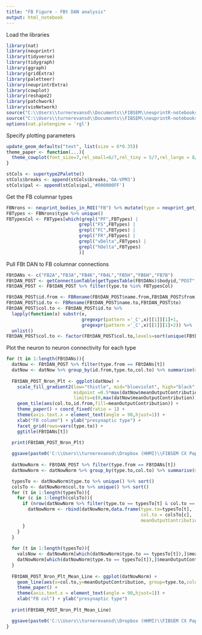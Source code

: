```yaml
---
title: "FB Figure - FBt DAN analysis"
output: html_notebook
---
```


Load the libraries
```r
library(nat)
library(neuprintr)
library(tidyverse)
library(tidygraph)
library(ggraph)
library(gridExtra)
library(paletteer)
library(neuprintrExtra)
library(cowplot)
library(reshape2)
library(patchwork)
library(visNetwork)
source("C:\\Users\\turnerevansd\\Documents\\FIBSEM\\neuprintR-notebooks\\FBNetworkVisUtils.R")
source("C:\\Users\\turnerevansd\\Documents\\FIBSEM\\neuprintR-notebooks\\R\\connectivityMatricesTools.R")
options(nat.plotengine = 'rgl')
```

Specify plotting parameters
```r
update_geom_defaults("text", list(size = 6*0.35))
theme_paper <- function(...){
  theme_cowplot(font_size=7,rel_small=6/7,rel_tiny = 5/7,rel_large = 8/7) + theme(strip.background = element_blank(),...)
}

stCols <- supertype2Palette()
stCols$breaks <- append(stCols$breaks,'OA-VPM3')
stCols$pal <- append(stCols$pal,'#000000FF')
```

Get the FB columnar types
```r
FBNrons <- neuprint_bodies_in_ROI("FB") %>% mutate(type = neuprint_get_meta(bodyid)$type)
FBTypes <- FBNrons$type %>% unique()
FBTypesCol <- FBTypes[which(grepl("PF",FBTypes) |
                           grepl("FS",FBTypes) |
                           grepl("FC",FBTypes) |
                           grepl("FR",FBTypes) |
                           grepl("vDelta",FBTypes) |
                           grepl("hDelta",FBTypes)
                           )]
```


Pull FBt DAN to FB columnar connections
```r
FBtDANs <- c("FB2A","FB3A","FB4K","FB4L","FB5H","FB6H","FB7B")
FBtDAN_POST <- getConnectionTable(getTypesTable(FBtDANs)$bodyid,"POST","FB")
FBtDAN_POST <- FBtDAN_POST %>% filter(type.to %in% FBTypesCol)

FBtDAN_POST$id.from <- FBRename(FBtDAN_POST$name.from,FBtDAN_POST$from)
FBtDAN_POST$id.to <- FBRename(FBtDAN_POST$name.to,FBtDAN_POST$to)
FBtDAN_POST$col.to <- FBtDAN_POST$id.to %>% 
  lapply(function(x) substr(x,
                            gregexpr(pattern ='_C',x)[[1]][1]+1,
                            gregexpr(pattern ='_C',x)[[1]][1]+2)) %>%
  unlist()
FBtDAN_POST$col.to <- factor(FBtDAN_POST$col.to,levels=sort(unique(FBtDAN_POST$col.to)))
```

Plot the neuron to neuron connectivity for each type
```r

for (t in 1:length(FBtDANs)){
  datNow <- FBtDAN_POST %>% filter(type.from == FBtDANs[t])
  datNow <- datNow %>% group_by(id.from,type.to,col.to) %>% summarise(meanOutputContribution = mean(outputContribution))
  
  FBtDAN_POST_Nron_Plt <- ggplot(datNow) + 
    scale_fill_gradient2(low="thistle", mid="blueviolet", high="black",
                         midpoint =0.5*max(datNow$meanOutputContribution),
                         limits=c(0,max(datNow$meanOutputContribution))) +
    geom_tile(aes(col.to,id.from,fill=meanOutputContribution)) +
    theme_paper() + coord_fixed(ratio = 1) + 
    theme(axis.text.x = element_text(angle = 90,hjust=1)) +
    xlab("FB column") + ylab("presynaptic type") + 
    facet_grid(rows=vars(type.to)) + 
    ggtitle(FBtDANs[t])
  
  print(FBtDAN_POST_Nron_Plt)

  ggsave(paste0('C:\\Users\\turnerevansd\\Dropbox (HHMI)\\FIBSEM CX Paper Jan 2020\\Figures\\FirstDraftFigs\\FB\\FIGURE_FB_TanConnectivity\\',FBtDANs[t],"_NronToNron_byCol_Mean.pdf"),FBtDAN_POST_Nron_Plt)
    
  datNowNorm <- FBtDAN_POST %>% filter(type.from == FBtDANs[t])
  datNowNorm <- datNowNorm %>% group_by(type.to,col.to) %>% summarise(meanOutputContribution = mean(outputContribution))

  typesTo <- datNowNorm$type.to %>% unique() %>% sort()
  colsTo <- datNowNorm$col.to %>% unique() %>% sort()
  for (t in 1:length(typesTo)){
    for (c in 1:length(colsTo)){
      if (nrow(datNowNorm %>% filter(type.to == typesTo[t] & col.to == colsTo[c])) == 0){
        datNowNorm <- rbind(datNowNorm,data.frame(type.to=typesTo[t],
                                                  col.to = colsTo[c],
                                                  meanOutputContribution = 0))
      }
    }
  }
  
  for (t in 1:length(typesTo)){
    valsNow <- datNowNorm[which(datNowNorm$type.to == typesTo[t]),]$meanOutputContribution
    datNowNorm[which(datNowNorm$type.to == typesTo[t]),]$meanOutputContribution <- valsNow/max(valsNow)
  }
  
  FBtDAN_POST_Nron_Plt_Mean_Line <- ggplot(datNowNorm) +
    geom_line(aes(x=col.to,y=meanOutputContribution, group=type.to,color=type.to)) +
    theme_paper() +
    theme(axis.text.x = element_text(angle = 90,hjust=1)) +
    xlab("FB col") + ylab("presynaptic type")
  
  print(FBtDAN_POST_Nron_Plt_Mean_Line)

  ggsave(paste0('C:\\Users\\turnerevansd\\Dropbox (HHMI)\\FIBSEM CX Paper Jan 2020\\Figures\\FirstDraftFigs\\FB\\FIGURE_FB_TanConnectivity\\',FBtDANs[t],"_NronToNron_byCol_Mean_NormalizedLines.pdf"),FBtDAN_POST_Nron_Plt_Mean_Line)
}
```
